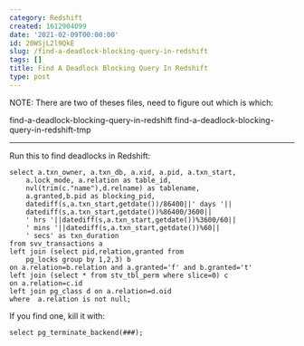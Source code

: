 ```yaml
---
category: Redshift
created: 1612904099
date: '2021-02-09T00:00:00'
id: 20WSjL2l9QkE
slug: /find-a-deadlock-blocking-query-in-redshift
tags: []
title: Find A Deadlock Blocking Query In Redshift
type: post
---
```


NOTE: There are two of theses files, need to figure out which is which:

find-a-deadlock-blocking-query-in-redshift
find-a-deadlock-blocking-query-in-redshift-tmp

---

Run this to find deadlocks in Redshift:

```sql{numberLines: true}
select a.txn_owner, a.txn_db, a.xid, a.pid, a.txn_start, 
    a.lock_mode, a.relation as table_id,
    nvl(trim(c."name"),d.relname) as tablename, 
    a.granted,b.pid as blocking_pid,
    datediff(s,a.txn_start,getdate())/86400||' days '||
    datediff(s,a.txn_start,getdate())%86400/3600||
    ' hrs '||datediff(s,a.txn_start,getdate())%3600/60||
    ' mins '||datediff(s,a.txn_start,getdate())%60||
    ' secs' as txn_duration
from svv_transactions a 
left join (select pid,relation,granted from 
    pg_locks group by 1,2,3) b 
on a.relation=b.relation and a.granted='f' and b.granted='t' 
left join (select * from stv_tbl_perm where slice=0) c 
on a.relation=c.id 
left join pg_class d on a.relation=d.oid
where  a.relation is not null;
```



If you find one, kill it with:

```sql{numberLines: true}
select pg_terminate_backend(###);
```